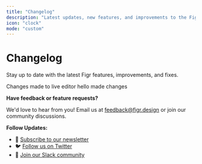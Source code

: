 ```yaml
---
title: "Changelog"
description: "Latest updates, new features, and improvements to the Figr platform."
icon: "clock"
mode: "custom"
---
```


# Changelog

Stay up to date with the latest Figr features, improvements, and fixes.

<Update label="19 septemper to 26 September " tags={Hello} description="Made changes">
  Changes made to live editor
</Update>

<Update label="09/26/2025" description>
  hello made changes
</Update>

<Accordion title="New Accordion" icon="sparkles">
  
</Accordion>


  **Have feedback or feature requests?**

  We'd love to hear from you! Email us at [feedback@figr.design](mailto:feedback@figr.design) or join our community discussions.

**Follow Updates:**

- 📧 [Subscribe to our newsletter](https://figr.design/newsletter)
- 🐦 [Follow us on Twitter](https://twitter.com/figrdesign)
- 💬 [Join our Slack community](https://figr.design/community)